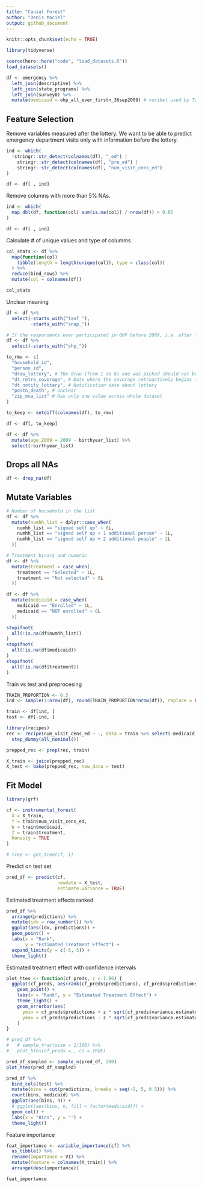 ```yaml
---
title: "Causal Forest"
author: "Denis Maciel"
output: github_document
---
```


```r
knitr::opts_chunk$set(echo = TRUE)
```

```r
library(tidyverse)

source(here::here("code", "load_datasets.R"))
load_datasets()
```

```r
df <- emergency %>% 
  left_join(descriptive) %>% 
  left_join(state_programs) %>% 
  left_join(survey0) %>% 
  mutate(medicaid = ohp_all_ever_firstn_30sep2009) # varibel used by Taubman as Medicaid
```

## Feature Selection

Remove variables measured after the lottery. We want to be able to predict emergency department visits only with information before the lottery.

```r
ind <- which(
  !stringr::str_detect(colnames(df), "_ed") |
    stringr::str_detect(colnames(df), "pre_ed") |
    stringr::str_detect(colnames(df), "num_visit_cens_ed")
) 

df <- df[ , ind]
```

Remove columns with more than 5% NAs.

```r
ind <- which(
  map_dbl(df, function(col) sum(is.na(col)) / nrow(df)) < 0.05
)

df <- df[ , ind]
```

Calculate # of unique values and type of columms

```r
col_stats <- df %>% 
  map(function(col) 
    tibble(length = length(unique(col)), type = class(col))
  ) %>%
  reduce(bind_rows) %>% 
  mutate(col = colnames(df))

col_stats
```

Unclear meaning

```r
df <- df %>% 
  select(-starts_with("tanf_"),
         -starts_with("snap_"))

# If the respondents ever participated in OHP before 2009, i.e. after lottery
df <- df %>% 
  select(-starts_with("ohp_"))
```


```r
to_rmv <- c(
  "household_id", 
  "person_id",
  "draw_lottery", # The draw (from 1 to 8) one was picked should not be relevant
  "dt_retro_coverage", # Date where the coverage retroactively begins (probably coincides with lottery draw)
  "dt_notify_lottery", # Notification date about lottery 
  "postn_death", # Unclear 
  "zip_msa_list" # Has only one value across whole dataset
)

to_keep <- setdiff(colnames(df), to_rmv)

df <- df[, to_keep]
```

```r
df <- df %>% 
  mutate(age_2009 = 2009 - birthyear_list) %>% 
  select(-birthyear_list)
```

## Drops all NAs

```r
df <- drop_na(df)
```

## Mutate Variables

```r
# Number of household in the list
df <- df %>% 
  mutate(numhh_list = dplyr::case_when(
    numhh_list == "signed self up" ~ 0L,
    numhh_list == "signed self up + 1 additional person" ~ 1L,
    numhh_list == "signed self up + 2 additional people" ~ 2L
  ))

# Treatment binary and numeric
df <- df %>% 
  mutate(treatment = case_when(
    treatment == "Selected" ~ 1L,
    treatment == "Not selected" ~ 0L
  ))

df <- df %>% 
  mutate(medicaid = case_when(
    medicaid == "Enrolled" ~ 1L,
    medicaid == "NOT enrolled" ~ 0L
  ))

stopifnot(
  all(!is.na(df$numhh_list))
)
stopifnot(
  all(!is.na(df$medicaid))
)
stopifnot(
  all(!is.na(df$treatment))
)
```

Train vs test and preprocesing

```r
TRAIN_PROPORTION <- 0.3
ind <- sample(1:nrow(df), round(TRAIN_PROPORTION*nrow(df)), replace = FALSE)

train <- df[ind, ]
test <- df[-ind, ]

library(recipes)
rec <- recipe(num_visit_cens_ed ~ ., data = train %>% select(-medicaid, -treatment)) %>% 
  step_dummy(all_nominal())

prepped_rec <- prep(rec, train)

X_train <- juice(prepped_rec)
X_test <- bake(prepped_rec, new_data = test)
```

## Fit Model

```r
library(grf)

cf <- instrumental_forest(
  X = X_train,
  Y = train$num_visit_cens_ed,
  W = train$medicaid,
  Z = train$treatment,
  honesty = TRUE
)

# tree <- get_tree(cf, 1)
```

Predict on test set

```r
pred_df <- predict(cf,
                   newdata = X_test,
                   estimate.variance = TRUE)
```

Estimated treatment effects ranked

```r
pred_df %>% 
  arrange(predictions) %>% 
  mutate(idx = row_number()) %>% 
  ggplot(aes(idx, predictions)) +
  geom_point() +
  labs(x = "Rank",
       y = "Estimated Treatment Effect") +
  expand_limits(y = c(-5, 5)) +
  theme_light()
```

Estimated treatment effect with confidence intervals

```r
plot_htes <- function(cf_preds, z = 1.96) {
  ggplot(cf_preds, aes(rank(cf_preds$predictions), cf_preds$predictions)) +
    geom_point() +
    labs(x = "Rank", y = "Estimated Treatment Effect") +
    theme_light() +
    geom_errorbar(aes(
      ymin = cf_preds$predictions + z * sqrt(cf_preds$variance.estimates),
      ymax = cf_preds$predictions - z * sqrt(cf_preds$variance.estimates))
    )
}

# pred_df %>% 
#   # sample_frac(size = 1/100) %>% 
#   plot_htes(cf_preds =., ci = TRUE)

pred_df_sampled <- sample_n(pred_df, 200)
plot_htes(pred_df_sampled)
```

```r
pred_df %>% 
  bind_cols(test) %>% 
  mutate(bins = cut(predictions, breaks = seq(-5, 5, 0.5))) %>% 
  count(bins, medicaid) %>% 
  ggplot(aes(bins, n)) +
  # ggplot(aes(bins, n, fill = factor(medicaid))) +
  geom_col() +
  labs(x = "Bins", y = "") +
  theme_light() 
```

Feature importance

```r
feat_importance <- variable_importance(cf) %>% 
  as_tibble() %>% 
  rename(importance = V1) %>% 
  mutate(feature = colnames(X_train)) %>% 
  arrange(desc(importance))

feat_importance
```

